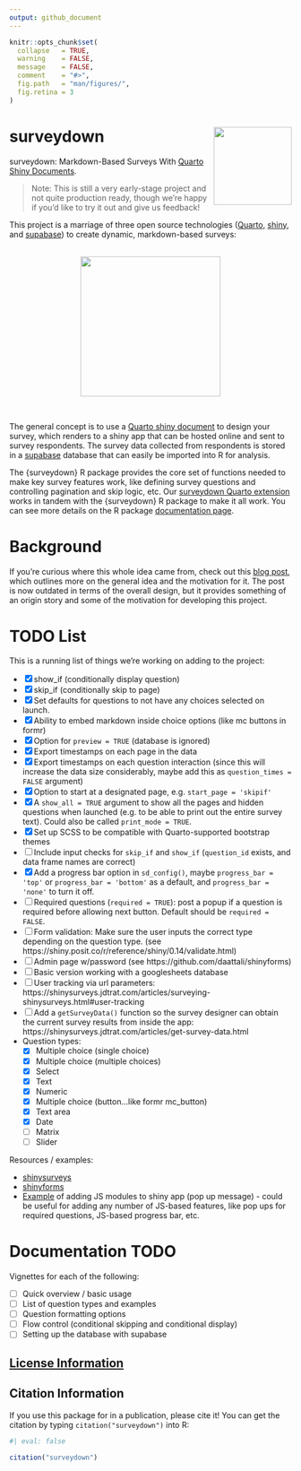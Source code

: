 ```yaml
---
output: github_document
---
```


<!-- README.md is generated from README.Rmd. Please edit that file -->

```r
knitr::opts_chunk$set(
  collapse   = TRUE,
  warning    = FALSE,
  message    = FALSE,
  comment    = "#>",
  fig.path   = "man/figures/",
  fig.retina = 3
)
```

# surveydown <a href='https://jhelvy.github.io/surveydown/'><img src='man/figures/logo.png' align="right" style="height:139px;"/></a>

surveydown: Markdown-Based Surveys With [Quarto Shiny Documents](https://quarto.org/docs/dashboards/interactivity/shiny-r.html).

> Note: This is still a very early-stage project and not quite production ready, though we're happy if you'd like to try it out and give us feedback!

This project is a marriage of three open source technologies ([Quarto](https://quarto.org/), [shiny](https://shiny.posit.co/), and [supabase](https://supabase.com/)) to create dynamic, markdown-based surveys:

<br>
<center>
<img src='man/figures/technologies.png' align="center" style="height:250px;"/>
</center>
<br>

The general concept is to use a [Quarto shiny document](https://quarto.org/docs/dashboards/interactivity/shiny-r.html) to design your survey, which renders to a shiny app that can be hosted online and sent to survey respondents. The survey data collected from respondents is stored in a [supabase](https://supabase.com/) database that can easily be imported into R for analysis. 

The {surveydown} R package provides the core set of functions needed to make key survey features work, like defining survey questions and controlling pagination and skip logic, etc. Our [surveydown Quarto extension](https://github.com/jhelvy/surveydown-ext) works in tandem with the {surveydown} R package to make it all work. You can see more details on the R package [documentation page](https://jhelvy.github.io/surveydown).

# Background

If you're curious where this whole idea came from, check out this [blog post](https://www.jhelvy.com/blog/2023-04-06-markdown-surveys/), which outlines more on the general idea and the motivation for it. The post is now outdated in terms of the overall design, but it provides something of an origin story and some of the motivation for developing this project.

# TODO List

This is a running list of things we're working on adding to the project:

- [x] show_if (conditionally display question)
- [x] skip_if (conditionally skip to page)
- [x] Set defaults for questions to not have any choices selected on launch.
- [x] Ability to embed markdown inside choice options (like mc buttons in formr)
- [x] Option for `preview = TRUE` (database is ignored)
- [x] Export timestamps on each page in the data
- [x] Export timestamps on each question interaction (since this will increase the data size considerably, maybe add this as `question_times = FALSE` argument)
- [x] Option to start at a designated page, e.g. `start_page = 'skipif'`
- [x] A `show_all = TRUE` argument to show all the pages and hidden questions when launched (e.g. to be able to print out the entire survey text). Could also be called `print_mode = TRUE`.
- [x] Set up SCSS to be compatible with Quarto-supported bootstrap themes
- [ ] Include input checks for `skip_if` and `show_if` (`question_id` exists, and data frame names are correct)
- [x] Add a progress bar option in `sd_config()`, maybe `progress_bar = 'top'` or `progress_bar = 'bottom'` as a default, and `progress_bar = 'none'` to turn it off.
- [ ] Required questions (`required = TRUE`): post a popup if a question is required before allowing next button. Default should be `required = FALSE`.
- [ ] Form validation: Make sure the user inputs the correct type depending on the question type. (see https://shiny.posit.co/r/reference/shiny/0.14/validate.html)
- [ ] Admin page w/password (see https://github.com/daattali/shinyforms)
- [ ] Basic version working with a googlesheets database
- [ ] User tracking via url parameters: https://shinysurveys.jdtrat.com/articles/surveying-shinysurveys.html#user-tracking
- [ ] Add a `getSurveyData()` function so the survey designer can obtain the current survey results from inside the app: https://shinysurveys.jdtrat.com/articles/get-survey-data.html
- Question types:
  - [x] Multiple choice (single choice)
  - [x] Multiple choice (multiple choices)
  - [x] Select
  - [x] Text
  - [x] Numeric
  - [x] Multiple choice (button...like formr mc_button)
  - [x] Text area
  - [x] Date
  - [ ] Matrix
  - [ ] Slider

Resources / examples:

- [shinysurveys](https://github.com/jdtrat/shinysurveys)
- [shinyforms](https://github.com/daattali/shinyforms)
- [Example](https://rtask.thinkr.fr/pimping-your-shiny-app-with-a-javascript-library-an-example-using-sweetalert2/) of adding JS modules to shiny app (pop up message) - could be useful for adding any number of JS-based features, like pop ups for required questions, JS-based progress bar, etc.

# Documentation TODO

Vignettes for each of the following:

- [ ] Quick overview / basic usage
- [ ] List of question types and examples
- [ ] Question formatting options
- [ ] Flow control (conditional skipping and conditional display)
- [ ] Setting up the database with supabase

## [License Information](https://github.com/jhelvy/surveydown/blob/master/LICENSE.md)

## Citation Information

If you use this package for in a publication, please cite it! You can get the citation by typing `citation("surveydown")` into R:

```r
#| eval: false
 
citation("surveydown")
```
